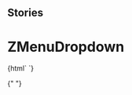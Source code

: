 
## Stories

<Meta
  title="Navigation/ZMenuDropdown"
  component="z-menu-dropdown"
/>

# ZMenuDropdown

<Preview>
  <Story name="z-menu-dropdown">
    {html` <z-menu-dropdown
      nomeutente="${text("nomeutente", "Name Surname")}"
      menucontent='[{"id":"profile","label":"Profile","link":"/i-tuoi-dati","icon":"user-avatar"},{"id":"activate-resource","label":"Active new book","link":"#","icon":"plus"},{"id":"logout-button","label":"Logout","link":"/logout","icon":"logout"}]'
    ></z-menu-dropdown>`}
  </Story>
</Preview>

{" "}

<Props of="z-menu-dropdown" />
